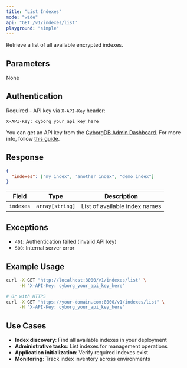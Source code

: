 ```yaml
---
title: "List Indexes"
mode: "wide"
api: "GET /v1/indexes/list"
playground: "simple"
---
```


Retrieve a list of all available encrypted indexes.

## Parameters

None

## Authentication

Required - API key via `X-API-Key` header:

```http
X-API-Key: cyborg_your_api_key_here
```

You can get an API key from the [CyborgDB Admin Dashboard](https://cyborgdb.co). For more info, follow [this guide](../../../intro/get-api-key).

## Response

```json
{
  "indexes": ["my_index", "another_index", "demo_index"]
}
```

| Field | Type | Description |
|-------|------|-------------|
| `indexes` | `array[string]` | List of available index names |

## Exceptions

- `401`: Authentication failed (invalid API key)
- `500`: Internal server error

## Example Usage

```bash
curl -X GET "http://localhost:8000/v1/indexes/list" \
     -H "X-API-Key: cyborg_your_api_key_here"

# Or with HTTPS
curl -X GET "https://your-domain.com:8000/v1/indexes/list" \
     -H "X-API-Key: cyborg_your_api_key_here"
```

## Use Cases

- **Index discovery**: Find all available indexes in your deployment
- **Administrative tasks**: List indexes for management operations
- **Application initialization**: Verify required indexes exist
- **Monitoring**: Track index inventory across environments